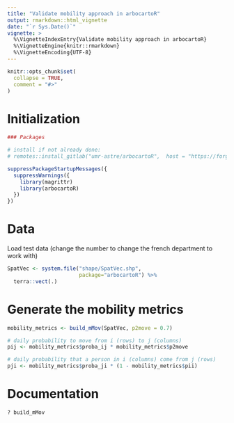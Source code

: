 ```yaml
---
title: "Validate mobility approach in arbocartoR"
output: rmarkdown::html_vignette
date: "`r Sys.Date()`"
vignette: >
  %\VignetteIndexEntry{Validate mobility approach in arbocartoR}
  %\VignetteEngine{knitr::rmarkdown}
  %\VignetteEncoding{UTF-8}
---
```


```r
knitr::opts_chunk$set(
  collapse = TRUE,
  comment = "#>"
)
```

# Initialization

```r

### Packages

# install if not already done:
# remotes::install_gitlab("umr-astre/arbocartoR",  host = "https://forgemia.inra.fr")

suppressPackageStartupMessages({
  suppressWarnings({
    library(magrittr)
    library(arbocartoR)
  })
})
```

# Data
Load test data (change the number to change the french department to work with)

```r
SpatVec <- system.file("shape/SpatVec.shp",
                       package="arbocartoR") %>%
  terra::vect(.)
```


# Generate the mobility metrics

```r
mobility_metrics <- build_mMov(SpatVec, p2move = 0.7)

# daily probability to move from i (rows) to j (columns)
pij <- mobility_metrics$proba_ij * mobility_metrics$p2move

# daily probability that a person in i (columns) come from j (rows)
pji <- mobility_metrics$proba_ji * (1 - mobility_metrics$pii)
```

# Documentation

```r
? build_mMov
```
